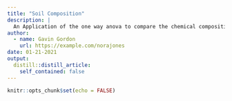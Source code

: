```yaml
---
title: "Soil Composition"
description: |
  An Application of the one way anova to compare the chemical composition of soils that are taken from 
author:
  - name: Gavin Gordon
    url: https://example.com/norajones
date: 01-21-2021
output:
  distill::distill_article:
    self_contained: false
---
```



```r
knitr::opts_chunk$set(echo = FALSE)
```



